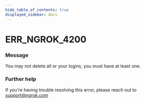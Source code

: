 ```yaml
---
hide_table_of_contents: true
displayed_sidebar: docs
---
```



# ERR_NGROK_4200

### Message

You may not delete all or your logins, you must have at least one.

<ErrorDetails error="err_ngrok_4200" />

### Further help

If you're having trouble resolving this error, please reach out to [support@ngrok.com](mailto:support@ngrok.com?subject=Help%20with%20ERR_NGROK_4200)
